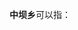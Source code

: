 '''中坝乡'''可以指：
{{PRC admin/disambig|42/03/25/209/000|51/04/11/205/000|51/13/24/205/000|51/34/01/221/000|52/06/25/201/000|52/27/29/206/000|62/12/26/221/000|63/21/23/208/000}}
{{disambig|cat=三字中国乡名消歧义}}